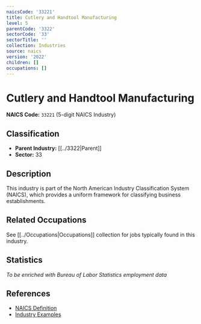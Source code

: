 ```yaml
---
naicsCode: '33221'
title: Cutlery and Handtool Manufacturing
level: 5
parentCode: '3322'
sectorCode: '33'
sectorTitle: ''
collection: Industries
source: naics
version: '2022'
children: []
occupations: []
---
```

# Cutlery and Handtool Manufacturing

**NAICS Code:** `33221` (5-digit NAICS Industry)

## Classification

- **Parent Industry:** [[../3322|Parent]]
- **Sector:** 33

## Description

This industry is part of the North American Industry Classification System (NAICS), which provides a uniform framework for classifying business establishments.

## Related Occupations

See [[../Occupations|Occupations]] collection for jobs typically found in this industry.

## Statistics

*To be enriched with Bureau of Labor Statistics employment data*

## References

- [NAICS Definition](https://www.census.gov/naics/)
- [Industry Examples](https://www.census.gov/naics/2022NAICS/)
